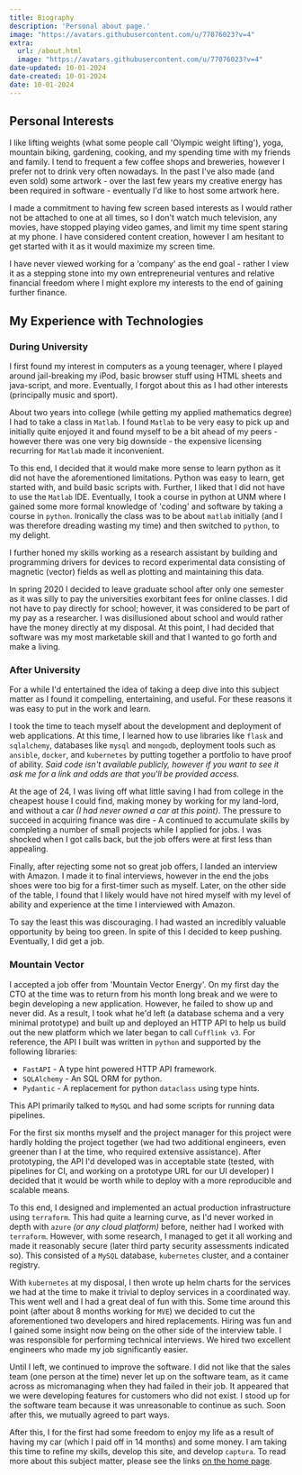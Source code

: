 ```yaml
---
title: Biography
description: 'Personal about page.'
image: "https://avatars.githubusercontent.com/u/77076023?v=4"
extra:
  url: /about.html
  image: "https://avatars.githubusercontent.com/u/77076023?v=4"
date-updated: 10-01-2024
date-created: 10-01-2024
date: 10-01-2024
---
```




## Personal Interests

I like lifting weights (what some people call \'Olympic weight
lifting\'), yoga, mountain biking, gardening, cooking, and my spending
time with my friends and family. I tend to frequent a few coffee shops
and breweries, however I prefer not to drink very often nowadays. In the
past I\'ve also made (and even sold) some artwork - over the last few
years my creative energy has been required in software - eventually I\'d
like to host some artwork here.

I made a commitment to having few screen based interests as I would
rather not be attached to one at all times, so I don\'t watch much
television, any movies, have stopped playing video games, and limit my
time spent staring at my phone. I have considered content creation,
however I am hesitant to get started with it as it would maximize my
screen time.

I have never viewed working for a \'company\' as the end goal - rather I
view it as a stepping stone into my own entrepreneurial ventures and
relative financial freedom where I might explore my interests to the end
of gaining further finance.


## My Experience with Technologies

### During University

I first found my interest in computers as a young teenager, where I
played around jail-breaking my iPod, basic browser stuff using HTML
sheets and java-script, and more. Eventually, I forgot about this as I
had other interests (principally music and sport).

About two years into college (while getting my applied mathematics
degree) I had to take a class in `Matlab`. I found `Matlab` to be very
easy to pick up and initially quite enjoyed it and found myself to be a
bit ahead of my peers - however there was one very big downside - the
expensive licensing recurring for `Matlab` made it inconvenient.

To this end, I decided that it would make more sense to learn python as
it did not have the aforementioned limitations. Python was easy to
learn, get started with, and build basic scripts with. Further, I liked
that I did not have to use the `Matlab` IDE. Eventually, I took a course
in python at UNM where I gained some more formal knowledge of \'coding\'
and software by taking a course in `python`. Ironically the class was to
be about `matlab` initially (and I was therefore dreading wasting my
time) and then switched to `python`, to my delight.

I further honed my skills working as a research assistant by building
and programming drivers for devices to record experimental data
consisting of magnetic (vector) fields as well as plotting and
maintaining this data.

In spring 2020 I decided to leave graduate school after only one
semester as it was silly to pay the universities exorbitant fees for
online classes. I did not have to pay directly for school; however, it
was considered to be part of my pay as a researcher. I was disillusioned
about school and would rather have the money directly at my disposal. At
this point, I had decided that software was my most marketable skill and
that I wanted to go forth and make a living.


### After University

For a while I\'d entertained the idea of taking a deep dive into this
subject matter as I found it compelling, entertaining, and useful. For
these reasons it was easy to put in the work and learn.

I took the time to teach myself about the development and deployment of
web applications. At this time, I learned how to use libraries like
`flask` and `sqlalchemy`, databases like `mysql` and `mongodb`,
deployment tools such as `ansible`, `docker`, and `kubernetes` by
putting together a portfolio to have proof of ability. *Said code isn\'t
available publicly, however if you want to see it ask me for a
link and odds are that you\'ll be provided access.*

At the age of 24, I was living off what little saving I had from college
in the cheapest house I could find, making money by working for my
land-lord, and without a car *(I had never owned a car at this point)*.
The pressure to succeed in acquiring finance was dire - A continued to
accumulate skills by completing a number of small projects while I
applied for jobs. I was shocked when I got calls back, but the job
offers were at first less than appealing.

Finally, after rejecting some not so great job offers, I landed an
interview with Amazon. I made it to final interviews, however in the end
the jobs shoes were too big for a first-timer such as myself. Later, on
the other side of the table, I found that I likely would have not hired
myself with my level of ability and experience at the time I interviewed
with Amazon.

To say the least this was discouraging. I had wasted an incredibly
valuable opportunity by being too green. In spite of this I decided to
keep pushing. Eventually, I did get a job.


### Mountain Vector

I accepted a job offer from \'Mountain Vector Energy\'. On my first day
the CTO at the time was to return from his month long break and we were
to begin developing a new application. However, he failed to show up and
never did. As a result, I took what he\'d left (a database schema and a
very minimal prototype) and built up and deployed an HTTP API to help us
build out the new platform which we later began to call `Cufflink v3`.
For reference, the API I built was written in `python` and supported by
the following libraries:

-   `FastAPI` - A type hint powered HTTP API framework.
-   `SQLAlchemy` - An SQL ORM for python.
-   `Pydantic` - A replacement for python `dataclass` using type hints.

This API primarily talked to `MySQL` and had some scripts for running
data pipelines.

For the first six months myself and the project manager for this project
were hardly holding the project together (we had two additional
engineers, even greener than I at the time, who required extensive
assistance). After prototyping, the API I\'d developed was in acceptable
state (tested, with pipelines for CI, and working on a prototype URL for
our UI developer) I decided that it would be worth while to deploy with
a more reproducible and scalable means.

To this end, I designed and implemented an actual production
infrastructure using `terraform`. This had quite a learning curve, as
I\'d never worked in depth with `azure` *(or any cloud platform)*
before, neither had I worked with `terraform`. However, with some
research, I managed to get it all working and made it reasonably secure
(later third party security assessments indicated so). This consisted of
a `MySQL` database, `kubernetes` cluster, and a container registry.

With `kubernetes` at my disposal, I then wrote up helm charts for the
services we had at the time to make it trivial to deploy services in a
coordinated way. This went well and I had a great deal of fun with this.
Some time around this point (after about 8 months working for `MVE`) we
decided to cut the aforementioned two developers and hired replacements.
Hiring was fun and I gained some insight now being on the other side of
the interview table. I was responsible for performing technical
interviews. We hired two excellent engineers who made my job
significantly easier.

Until I left, we continued to improve the software. I did not like that
the sales team (one person at the time) never let up on the software
team, as it came across as micromanaging when they had failed in their
job. It appeared that we were developing features for customers who did
not exist. I stood up for the software team because it was unreasonable
to continue as such. Soon after this, we mutually agreed to part ways.

After this, I for the first had some freedom to enjoy my life as a
result of having my car (which I paid off in 14 months) and some money.
I am taking this time to refine my skills, develop this site, and
develop `captura`. To read more about this subject matter, please see
the links [on the home page](/home).

